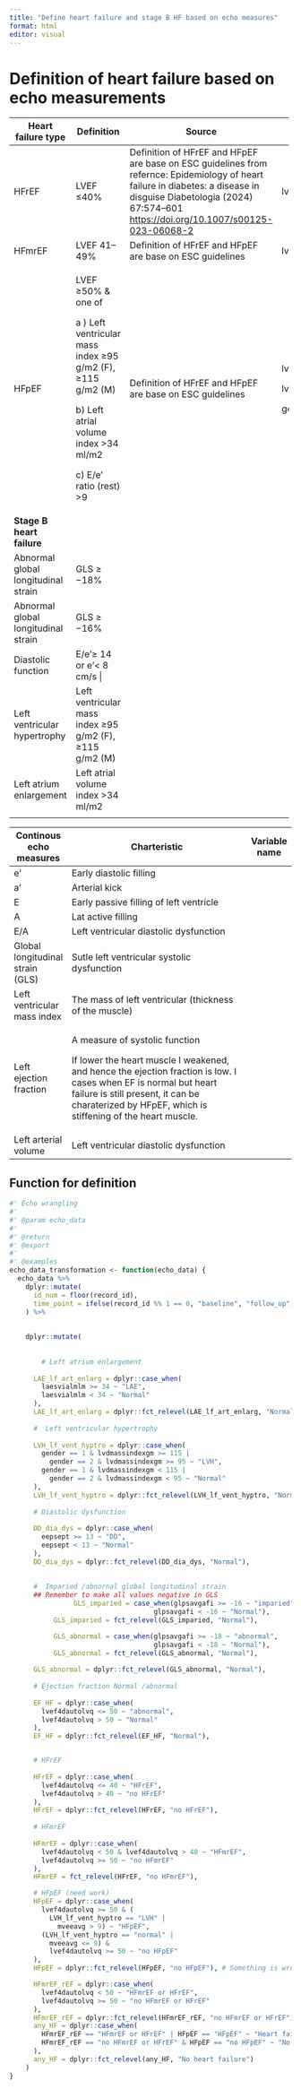 ---
title: "Define heart failure and stage B HF based on echo measures"
format: html
editor: visual
---

# Definition of heart failure based on echo measurements

+-------------------------------------+-------------------------------------------------------------+----------------------------------------------------------------------------------------------------------------------------------------------------------------------------------------------------------------------+----------------+
| Heart failure type                  | Definition                                                  | Source                                                                                                                                                                                                               | Variables      |
+=====================================+=============================================================+======================================================================================================================================================================================================================+================+
| HFrEF                               | LVEF ≤40%                                                   | Definition of HFrEF and HFpEF are base on ESC guidelines from refernce: Epidemiology of heart failure in diabetes: a disease in disguise Diabetologia (2024) 67:574–601 <https://doi.org/10.1007/s00125-023-06068-2> | lvef4dautolvq  |
+-------------------------------------+-------------------------------------------------------------+----------------------------------------------------------------------------------------------------------------------------------------------------------------------------------------------------------------------+----------------+
| HFmrEF                              | LVEF 41–49%                                                 | Definition of HFrEF and HFpEF are base on ESC guidelines                                                                                                                                                             | lvef4dautolvq  |
+-------------------------------------+-------------------------------------------------------------+----------------------------------------------------------------------------------------------------------------------------------------------------------------------------------------------------------------------+----------------+
| HFpEF                               | LVEF ≥50% & one of                                          | Definition of HFrEF and HFpEF are base on ESC guidelines                                                                                                                                                             | lvef4dautolvq  |
|                                     |                                                             |                                                                                                                                                                                                                      |                |
|                                     | a ) Left ventricular mass index ≥95 g/m2 (F), ≥115 g/m2 (M) |                                                                                                                                                                                                                      | lvdmassindexgm |
|                                     |                                                             |                                                                                                                                                                                                                      |                |
|                                     | b\) Left atrial volume index \>34 ml/m2                     |                                                                                                                                                                                                                      | gender         |
|                                     |                                                             |                                                                                                                                                                                                                      |                |
|                                     | c\) E/e’ ratio (rest) \>9                                   |                                                                                                                                                                                                                      |                |
+-------------------------------------+-------------------------------------------------------------+----------------------------------------------------------------------------------------------------------------------------------------------------------------------------------------------------------------------+----------------+
| **Stage B heart failure**           |                                                             |                                                                                                                                                                                                                      |                |
+-------------------------------------+-------------------------------------------------------------+----------------------------------------------------------------------------------------------------------------------------------------------------------------------------------------------------------------------+----------------+
| Abnormal global longitudinal strain | GLS ≥ −18%                                                  |                                                                                                                                                                                                                      |                |
+-------------------------------------+-------------------------------------------------------------+----------------------------------------------------------------------------------------------------------------------------------------------------------------------------------------------------------------------+----------------+
| Abnormal global longitudinal strain | GLS ≥ −16%                                                  |                                                                                                                                                                                                                      |                |
+-------------------------------------+-------------------------------------------------------------+----------------------------------------------------------------------------------------------------------------------------------------------------------------------------------------------------------------------+----------------+
| Diastolic function                  | E/e’≥ 14 or e’\< 8 cm/s \|                                  |                                                                                                                                                                                                                      |                |
+-------------------------------------+-------------------------------------------------------------+----------------------------------------------------------------------------------------------------------------------------------------------------------------------------------------------------------------------+----------------+
| Left ventricular hypertrophy        | Left ventricular mass index ≥95 g/m2 (F), ≥115 g/m2 (M)     |                                                                                                                                                                                                                      |                |
+-------------------------------------+-------------------------------------------------------------+----------------------------------------------------------------------------------------------------------------------------------------------------------------------------------------------------------------------+----------------+
| Left atrium enlargement             | Left atrial volume index \>34 ml/m2                         |                                                                                                                                                                                                                      |                |
+-------------------------------------+-------------------------------------------------------------+----------------------------------------------------------------------------------------------------------------------------------------------------------------------------------------------------------------------+----------------+
|                                     |                                                             |                                                                                                                                                                                                                      |                |
+-------------------------------------+-------------------------------------------------------------+----------------------------------------------------------------------------------------------------------------------------------------------------------------------------------------------------------------------+----------------+

+----------------------------------+-----------------------------------------------------------------------------------------------------------------------------------------------------------------------------------------------------------------------+---------------+
| Continous echo measures          | Charteristic                                                                                                                                                                                                          | Variable name |
+==================================+=======================================================================================================================================================================================================================+===============+
| e'                               | Early diastolic filling                                                                                                                                                                                               |               |
+----------------------------------+-----------------------------------------------------------------------------------------------------------------------------------------------------------------------------------------------------------------------+---------------+
| a'                               | Arterial kick                                                                                                                                                                                                         |               |
+----------------------------------+-----------------------------------------------------------------------------------------------------------------------------------------------------------------------------------------------------------------------+---------------+
| E                                | Early passive filling of left ventricle                                                                                                                                                                               |               |
+----------------------------------+-----------------------------------------------------------------------------------------------------------------------------------------------------------------------------------------------------------------------+---------------+
| A                                | Lat active filling                                                                                                                                                                                                    |               |
+----------------------------------+-----------------------------------------------------------------------------------------------------------------------------------------------------------------------------------------------------------------------+---------------+
| E/A                              | Left ventricular diastolic dysfunction                                                                                                                                                                                |               |
+----------------------------------+-----------------------------------------------------------------------------------------------------------------------------------------------------------------------------------------------------------------------+---------------+
| Global longitudinal strain (GLS) | Sutle left ventricular systolic dysfunction                                                                                                                                                                           |               |
+----------------------------------+-----------------------------------------------------------------------------------------------------------------------------------------------------------------------------------------------------------------------+---------------+
| Left ventricular mass index      | The mass of left ventricular (thickness of the muscle)                                                                                                                                                                |               |
+----------------------------------+-----------------------------------------------------------------------------------------------------------------------------------------------------------------------------------------------------------------------+---------------+
| Left ejection fraction           | A measure of systolic function                                                                                                                                                                                        |               |
|                                  |                                                                                                                                                                                                                       |               |
|                                  | If lower the heart muscle I weakened, and hence the ejection fraction is low. I cases when EF is normal but heart failure is still present, it can be charaterized by HFpEF, which is stiffening of the heart muscle. |               |
+----------------------------------+-----------------------------------------------------------------------------------------------------------------------------------------------------------------------------------------------------------------------+---------------+
| Left arterial volume             | Left ventricular diastolic dysfunction                                                                                                                                                                                |               |
+----------------------------------+-----------------------------------------------------------------------------------------------------------------------------------------------------------------------------------------------------------------------+---------------+

## Function for definition

```{r}
#' Echo wrangling
#'
#' @param echo_data
#'
#' @return
#' @export
#'
#' @examples
echo_data_transformation <- function(echo_data) {
  echo_data %>%
    dplyr::mutate(
      id_num = floor(record_id),
      time_point = ifelse(record_id %% 1 == 0, "baseline", "follow_up")
    ) %>%
        
    
    dplyr::mutate(
        
        
        # Left atrium enlargement
        
      LAE_lf_art_enlarg = dplyr::case_when(
        laesvialmlm >= 34 ~ "LAE",
        laesvialmlm < 34 ~ "Normal"
      ),
      LAE_lf_art_enlarg = dplyr::fct_relevel(LAE_lf_art_enlarg, "Normal"),
      
      #  Left ventricular hypertrophy
      
      LVH_lf_vent_hyptro = dplyr::case_when(
        gender == 1 & lvdmassindexgm >= 115 |
          gender == 2 & lvdmassindexgm >= 95 ~ "LVH",
        gender == 1 & lvdmassindexgm < 115 |
          gender == 2 & lvdmassindexgm < 95 ~ "Normal"
      ),
      LVH_lf_vent_hyptro = dplyr::fct_relevel(LVH_lf_vent_hyptro, "Normal"),
      
      # Diastolic dysfunction  
      
      DD_dia_dys = dplyr::case_when(
        eepsept >= 13 ~ "DD",
        eepsept < 13 ~ "Normal"
      ),
      DD_dia_dys = dplyr::fct_relevel(DD_dia_dys, "Normal"),
      
      
      #  Imparied /abnornal global longitudinal strain
      ## Remember to make all values negative in GLS
                GLS_imparied = case_when(glpsavgafi >= -16 ~ "imparied",
                                    glpsavgafi < -16 ~ "Normal"),
           GLS_imparied = fct_relevel(GLS_imparied, "Normal"),

           GLS_abnormal = case_when(glpsavgafi >= -18 ~ "abnormal",
                                    glpsavgafi < -18 ~ "Normal"),
           GLS_abnormal = fct_relevel(GLS_abnormal, "Normal"),
      
      GLS_abnormal = dplyr::fct_relevel(GLS_abnormal, "Normal"),
      
      # Ejection fraction Normal /abnormal
      
      EF_HF = dplyr::case_when(
        lvef4dautolvq <= 50 ~ "abnormal",
        lvef4dautolvq > 50 ~ "Normal"
      ),
      EF_HF = dplyr::fct_relevel(EF_HF, "Normal"),


      # HFrEF
      
      HFrEF = dplyr::case_when(
        lvef4dautolvq <= 40 ~ "HFrEF",
        lvef4dautolvq > 40 ~ "no HFrEF"
      ),
      HFrEF = dplyr::fct_relevel(HFrEF, "no HFrEF"),
      
      # HFmrEF
      
      HFmrEF = dplyr::case_when(
        lvef4dautolvq < 50 & lvef4dautolvq > 40 ~ "HFmrEF",
        lvef4dautolvq >= 50 ~ "no HFmrEF"
      ),
      HFmrEF = fct_relevel(HFrEF, "no HFmrEF"),

      # HFpEF (need work)
      HFpEF = dplyr::case_when(
        lvef4dautolvq >= 50 & (
          LVH_lf_vent_hyptro == "LVH" |
            mveeavg > 9) ~ "HFpEF",
        (LVH_lf_vent_hyptro == "normal" |
          mveeavg <= 9) &
          lvef4dautolvq >= 50 ~ "no HFpEF"
      ),
      HFpEF = dplyr::fct_relevel(HFpEF, "no HFpEF"), # Something is wrong prevalence of HFrEF are very high

      HFmrEF_rEF = dplyr::case_when(
        lvef4dautolvq < 50 ~ "HFmrEF or HFrEF",
        lvef4dautolvq >= 50 ~ "no HFmrEF or HFrEF"
      ),
      HFmrEF_rEF = dplyr::fct_relevel(HFmrEF_rEF, "no HFmrEF or HFrEF"),
      any_HF = dplyr::case_when(
        HFmrEF_rEF == "HFmrEF or HFrEF" | HFpEF == "HFpEF" ~ "Heart failure",
        HFmrEF_rEF == "no HFmrEF or HFrEF" & HFpEF == "no HFpEF" ~ "No heart failure"
      ),
      any_HF = dplyr::fct_relevel(any_HF, "No heart failure")
    )
}
```

